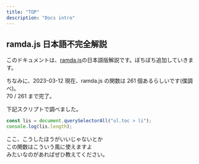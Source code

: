 ```yaml
---
title: "TOP"
description: "Docs intro"
---
```


## ramda.js 日本語不完全解説

このドキュメントは、[ramda.js](https://ramdajs.com/)の日本語版解説です。ぼちぼち追加していきます。

ちなみに、2023-03-12 現在、ramda.js の関数は 261 個あるらしいです(僕調べ)。  
70 / 261 まで完了。

下記スクリプトで調べました。

```ts
const lis = document.querySelectorAll("ul.toc > li");
console.log(lis.length);
```

ここ、こうしたほうがいいじゃないとか  
この関数はこういう風に使えますよ  
みたいなのがあればぜひ教えてください。
